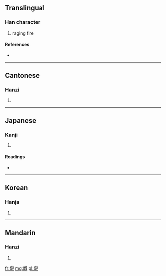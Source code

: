 ==Translingual==

===Han character===
{{Han char|rn=86|rad=火|as=09|sn=13|four=9784<sub>7</sub>|canj=火口尸水 (FRSE)}}

# raging fire

====References====
* {{Han ref|kx=0675.260|dkj=19173|dj=1087.040|hdz=32220.040|uh=7146|ud=28998|bh=B7DA|bd=47066}}

----

==Cantonese==

===Hanzi===
{{yue-hanzi|jyut=|y=dyun6}}

# {{defn|Cantonese|sort=火09}}

----

==Japanese==

===Kanji===
{{ja-kanji|grade=|rs=火09}}

# {{defn|Japanese|sort=火09}}

====Readings====
* {{ja-readings|on=[[か]] (ka), [[け]] (ke)|kun=[[あつい]] (atsui)}}

----

==Korean==

===Hanja===
{{ko-hanja|hangeul=하|eumhun=|rv=ha|mr=ha|y=ha}}

# {{defn|Korean|sort=火09}}

----

==Mandarin==

===Hanzi===
{{cmn-hanzi|pin=[[xiā]] ([[xia1]])|wg=hsia<sup>1</sup>}}

# {{defn|Mandarin|sort=火09}}

[[fr:煆]]
[[mg:煆]]
[[pl:煆]]
